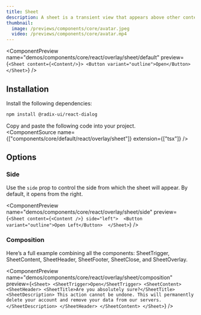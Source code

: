 ```yaml
---
title: Sheet
description: A sheet is a transient view that appears above other content on the screen when a user interacts with a control.
thumbnail:
  image: /previews/components/core/avatar.jpeg
  video: /previews/components/core/avatar.mp4
---
```


<ComponentPreview
  name="demos/components/core/react/overlay/sheet/default"
  preview={`<Sheet content={<Content/>}>
   <Button variant="outline">Open</Button>
</Sheet>`}
/>

## Installation

Install the following dependencies:

```bash
npm install @radix-ui/react-dialog
```
Copy and paste the following code into your project.<br/>
<ComponentSource name={["components/core/default/react/overlay/sheet"]} extension={["tsx"]} />

## Options

### Side

Use the `side` prop to control the side from which the sheet will appear. By default, it opens from the right.

<ComponentPreview name="demos/components/core/react/overlay/sheet/side" 
preview={`<Sheet content={<Content />} side="left"> 
  <Button variant="outline">Open Left</Button> 
</Sheet>`} 
/>

### Composition

Here’s a full example combining all the components: SheetTrigger, SheetContent, SheetHeader, SheetFooter, SheetClose, and SheetOverlay.

<ComponentPreview name="demos/components/core/react/overlay/sheet/composition" 
preview={`<Sheet>
  <SheetTrigger>Open</SheetTrigger>
  <SheetContent>
    <SheetHeader>
      <SheetTitle>Are you absolutely sure?</SheetTitle>
      <SheetDescription>
        This action cannot be undone. This will permanently delete your account
        and remove your data from our servers.
      </SheetDescription>
    </SheetHeader>
  </SheetContent>
</Sheet>`} />